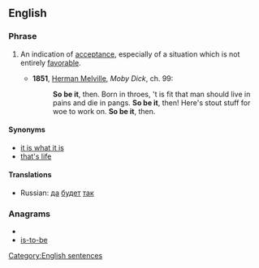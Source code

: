 ==English==

===Phrase===
{{infl|en|phrase|head=[[so]] [[be]] [[it]]}}

# {{idiom}} An indication of [[acceptance]], especially of a situation which is not entirely [[favorable]].
#* '''1851''', [[w:Herman Melville|Herman Melville]], ''Moby Dick'', ch. 99:
#*: '''So be it''', then. Born in throes, 't is fit that man should live in pains and die in pangs. '''So be it''', then! Here's stout stuff for woe to work on. '''So be it''', then.

====Synonyms====
* [[it is what it is]]
* [[that's life]]

====Translations====
{{trans-top|so be it}}
* Russian: [[да]] [[будет]] [[так]]
{{trans-mid}}
{{trans-bottom}}

===Anagrams===
* {{alphagram|beiost}}
* [[is-to-be#English|is-to-be]]

[[Category:English sentences]]